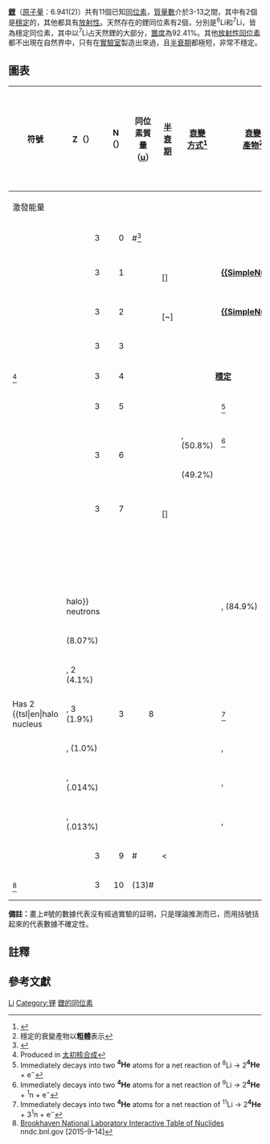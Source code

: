 {{NoteTA|G1=Physics}}
{{infobox element isotopes
|name=鋰
|symbol=Li
|isotopes=
{{infobox element isotopes/isotopes stable | mn=6 | sym=鋰 | na=7.59% | n=3 | firstlinks=yes}}
{{infobox element isotopes/isotopes stable | mn=7 | sym=鋰 | na=92.41% | n=4 | firstlinks=no}}
|isotopes table footnote=天然鋰元素樣品中<sup>6</sup>Li的含量可能可以低至3.75％。 因此<sup>7</sup>Li的含量可以高達96.25％。
|standard atomic weight=[6.938, 6.997]
|conventional atomic weight=6.94
|standard atomic weight ref={{CIAAW2016}}
}}
'''[[鋰|鋰]]'''（[[原子量|原子量]]：6.941(2)）共有11個已知[[同位素|同位素]]，[[質量數|質量數]]介於3-13之間，其中有2個是[[穩定同位素|穩定]]的，其他都具有[[放射性|放射性]]。天然存在的鋰同位素有2個，分別是<sup>6</sup>Li和<sup>7</sup>Li，皆為穩定同位素，其中以<sup>7</sup>Li占天然鋰的大部分，[[元素豐度|豐度]]為92.41%。其他[[放射性同位素|放射性同位素]]都不出現在自然界中，只有在[[實驗室|實驗室]]製造出來過，且[[半衰期|半衰期]]都極短，非常不穩定。

==圖表==
{| class="wikitable" style="font-size:95%; white-space:nowrap"
|-
! rowspan="2" | 符號
! Z（{{Subatomic particle|link=yes|Proton}}）
! N（{{Subatomic particle|link=yes|Neutron}}）
! 同位素質量（[[原子質量單位|u]]）
! rowspan="2" | [[半衰期|半衰期]]
! rowspan="2" | [[衰變方式|衰變<br/>方式]]<ref>{{cite web|url=http://www.nucleonica.net/unc.aspx |title=Universal Nuclide Chart |publisher=Nucleonica |date= |accessdate=2012-09-27}}</ref>
! rowspan="2" | [[衰变产物|衰變<br/>產物]]<ref group="n">穩定的衰變產物以'''粗體'''表示</ref>
! rowspan="2" | 原子核<br/>[[自旋|自旋]]
! rowspan="2" | 相對[[豐度|豐度]]<br/>（[[莫耳|莫耳]]分率）
! rowspan="2" | 相對[[豐度|豐度]]的變化量<br/>（[[莫耳|莫耳]]分率）
|-
! colspan="3" | 激發能量
|-
| {{SimpleNuclide|Lithium|3|link=yes}}
| style="text-align:right" | 3
| style="text-align:right" | 0
| {{val|3.030775}}#<ref name="Isotopes of Lithium">{{cite web| url=http://periodictable.com/Isotopes/003.4/index2.full.dm.html| title=Isotopes of Lithium| accessdate=20 October 2013}}</ref>
| 
| {{衰變|p}}
| {{SimpleNuclide|Helium|2}}
| 
|
|
|-
| {{SimpleNuclide|Lithium|4}}
| style="text-align:right" | 3
| style="text-align:right" | 1
| {{val|4.02719|(23)}}
| {{val|91|(9)|e=-24|u=s}}<br>[{{val|6.03|u=MeV}}]
| {{衰變|p}}
| '''[[氦3|{{SimpleNuclide]]'''
| 
|
|
|-
| {{SimpleNuclide|Lithium|5}}
| style="text-align:right" | 3
| style="text-align:right" | 2
| {{val|5.01254|(5)}}
| {{val|370|(30)|e=-24|u=s}}<br/>[~{{val|1.5|u=MeV}}]
| {{衰變|p}}
| '''[[氦4|{{SimpleNuclide]]'''
| 3/2−
|
|
|-
| {{SimpleNuclide|Lithium|6}}
| style="text-align:right" | 3
| style="text-align:right" | 3
| {{val|6.015122795|(16)}}
| colspan="3" style="text-align:center;"|'''{{衰變|穩定}}'''
| 1+
| [{{val|0.0759|(4)}}]
| {{val|0.07714}}–{{val|0.07225}}
|-
| {{SimpleNuclide|Lithium|link=yes}}<ref group="n">Produced in [[太初核合成|太初核合成]]</ref>
| style="text-align:right" | 3
| style="text-align:right" | 4
| {{val|7.01600455|(8)}}
| colspan="3" style="text-align:center;"|'''[[稳定同位素|穩定]]'''
| 3/2−
| [{{val|0.9241|(4)}}]
| {{val|0.92275}}–{{val|0.92786}}
|-
| {{SimpleNuclide|Lithium|8}}
| style="text-align:right" | 3
| style="text-align:right" | 5
| {{val|8.02248736|(10)}}
| {{val|840.3|(9)|u=ms}}
| {{衰變|β-}}
| {{SimpleNuclide|Beryllium|8}}<ref group="n">Immediately decays into two '''<sup>4</sup>He''' atoms for a net reaction of <sup>8</sup>Li → 2'''<sup>4</sup>He''' + e<sup>−</sup></ref>
| 2+
|
|
|-
| rowspan="2"|{{SimpleNuclide|Lithium|9}}
| rowspan="2" style="text-align:right" | 3
| rowspan="2" style="text-align:right" | 6
| rowspan="2"|{{val|9.0267895|(21)}}
| rowspan="2"|{{val|178.3|(4)|u=ms}}
| {{衰變|β-}}, {{衰變|n}} (50.8%)
| {{SimpleNuclide|Beryllium|8}}<ref group="n">Immediately decays into two '''<sup>4</sup>He''' atoms for a net reaction of <sup>9</sup>Li → 2'''<sup>4</sup>He''' + <sup>1</sup>n + e<sup>−</sup></ref>
| rowspan="2"|3/2−
| rowspan="2"|
| rowspan="2"|
|-
| {{衰變|β-}} (49.2%)
| '''{{SimpleNuclide|Beryllium|9}}'''
|-
| {{SimpleNuclide|Lithium|10}}
| style="text-align:right" | 3
| style="text-align:right" | 7
| {{val|10.035481|(16)}}
| {{val|2.0|(5)|e=-21|u=s}}<br>[{{val|1.2|(3)|u=MeV}}]
| {{衰變|n}}
| {{SimpleNuclide|Lithium|9}}
| (1−,2−)
|
|
|-
| style="text-indent:1em" | {{SimpleNuclide|Lithium|10|m1}}
| colspan="3" style="text-indent:2em" | {{val|200|(40)|u=keV}}
| {{val|3.7|(15)|e=-21|u=s}}
| 
| 
| 1+
|
|
|-
| style="text-indent:1em" | {{SimpleNuclide|Lithium|10|m2}}
| colspan="3" style="text-indent:2em" | {{val|480|(40)|u=keV}}
| {{val|1.35|(24)|e=-21|u=s}}
| 
| 
| 2+
|
|
|-
| rowspan=7|{{SimpleNuclide|Lithium|11}}<ref group="n">Has 2 {{tsl|en|halo nucleus||halo}} neutrons</ref>
| rowspan=7 style="text-align:right" | 3
| rowspan=7 style="text-align:right" | 8
| rowspan=7|{{val|11.043798|(21)}}
| rowspan=7|{{val|8.75|(14)|u=ms}}
| {{衰變|β-}}, {{衰變|n}} (84.9%)
| [[鈹-10|{{SimpleNuclide]]
| rowspan=7|3/2−
| rowspan=7|
| rowspan=7|
|-
| {{衰變|β-}} (8.07%)
| {{SimpleNuclide|Beryllium|11}}
|-
| {{衰變|β-}}, 2{{衰變|n}} (4.1%)
| '''{{SimpleNuclide|Beryllium|9}}'''
|-
| {{衰變|β-}}, 3{{衰變|n}} (1.9%)
| {{SimpleNuclide|Beryllium|8}}<ref group="n">Immediately decays into two '''<sup>4</sup>He''' atoms for a net reaction of <sup>11</sup>Li → 2'''<sup>4</sup>He''' + 3<sup>1</sup>n + e<sup>−</sup></ref>
|-
| {{衰變|β-}}, {{衰變|α}} (1.0%)
| {{SimpleNuclide|Helium|7}}, '''{{SimpleNuclide|Helium|4}}'''
|-
| {{衰變|β-}}, {{衰變|SF}} (.014%)
| {{SimpleNuclide|Lithium|8}}, {{SimpleNuclide|Hydrogen|3|link=yes|orgsymbol=yes}}
|-
| {{衰變|β-}}, {{衰變|SF}} (.013%)
| {{SimpleNuclide|Lithium|9}}, '''{{SimpleNuclide|Hydrogen|2|link=yes|orgsymbol=yes}}'''
|-
| {{SimpleNuclide|Lithium|12}}
| style="text-align:right" | 3
| style="text-align:right" | 9
| {{val|12.05378|(107)}}#
| <{{val|10|u=ns}}
| {{衰變|n}}
| {{SimpleNuclide|Lithium|11}}
|
|
|
|-
| {{SimpleNuclide|Lithium|13}}<ref>[http://www.nndc.bnl.gov/chart/reCenter.jsp?z=3&n=10 Brookhaven National Laboratory Interactive Table of Nuclides] nndc.bnl.gov [2015-9-14]</ref>
| style="text-align:right" | 3
| style="text-align:right" | 10
| (13)#
|
| 
|
|
|
|
|}

'''備註：'''畫上#號的數據代表沒有經過實驗的証明，只是理論推測而已，而用括號括起來的代表數據不確定性。

== 註釋 ==
<references group="n"/>
== 參考文獻 ==
{{Reflist}}

{{Isotope box | 這一個=鋰的同位素 | 前一個= 氦的同位素 |下一個=鈹的同位素 }}

{{Isotope nav}}

[[Category:各元素同位素列表|Li]]
[[Category:锂|Category:锂]]
[[Category:鋰的同位素|]]